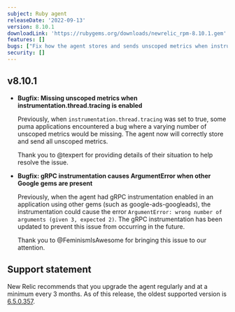 ```yaml
---
subject: Ruby agent
releaseDate: '2022-09-13'
version: 8.10.1
downloadLink: 'https://rubygems.org/downloads/newrelic_rpm-8.10.1.gem'
features: []
bugs: ["Fix how the agent stores and sends unscoped metrics when instrumentation.thread.tracing is enabled", "Don't raise ArgumentError when both gRPC and other Google gems are present"]
security: []
---
```


## v8.10.1

* **Bugfix: Missing unscoped metrics when instrumentation.thread.tracing is enabled**

  Previously, when `instrumentation.thread.tracing` was set to true, some puma applications encountered a bug where a varying number of unscoped metrics would be missing. The agent now will correctly store and send all unscoped metrics.

  Thank you to @texpert for providing details of their situation to help resolve the issue.
* **Bugfix: gRPC instrumentation causes ArgumentError when other Google gems are present**

  Previously, when the agent had gRPC instrumentation enabled in an application using other gems (such as google-ads-googleads), the instrumentation could cause the error `ArgumentError: wrong number of arguments (given 3, expected 2)`. The gRPC instrumentation has been updated to prevent this issue from occurring in the future.

  Thank you to @FeminismIsAwesome for bringing this issue to our attention.

## Support statement

New Relic recommends that you upgrade the agent regularly and at a minimum every 3 months. As of this release, the oldest supported version is [6.5.0.357](https://docs.newrelic.com/docs/release-notes/agent-release-notes/ruby-release-notes/ruby-agent-650357).
